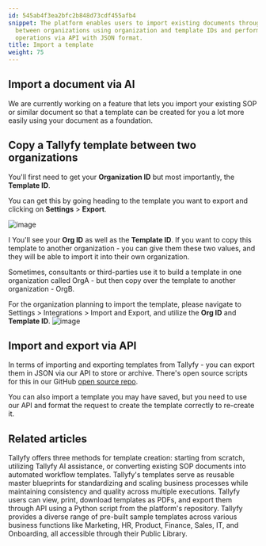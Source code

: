 ```yaml
---
id: 545ab4f3ea2bfc2b848d73cdf455afb4
snippet: The platform enables users to import existing documents through AI copy templates
  between organizations using organization and template IDs and perform import-export
  operations via API with JSON format.
title: Import a template
weight: 75
---
```


## Import a document via AI

We are currently working on a feature that lets you import your existing SOP or similar document so that a template can be created for you a lot more easily using your document as a foundation.

## Copy a Tallyfy template between two organizations

You'll first need to get your **Organization ID** but most importantly, the **Template ID**.

You can get this by going heading to the template you want to export and clicking on **Settings** > **Export**.

![image](https://screenshots.tallyfy.com/tallyfy%2Fpro%2Fdesktop-light-configure-template-tools.png)

I You'll see your **Org ID** as well as the **Template ID**. If you want to copy this template to another organization - you can give them these two values, and they will be able to import it into their own organization.

Sometimes, consultants or third-parties use it to build a template in one organization called OrgA - but then copy over the template to another organization - OrgB.

For the organization planning to import the template, please navigate to Settings > Integrations > Import and Export, and utilize the **Org ID** and **Template ID**.
![image](https://screenshots.tallyfy.com/Import%20Template.png)

## Import and export via API

In terms of importing and exporting templates from Tallyfy - you can export them in JSON via our API to store or archive. There's open source scripts for this in our GitHub [open source repo](https://github.com/tallyfy/api-support).

You can also import a template you may have saved, but you need to use our API and format the request to create the template correctly to re-create it.


## Related articles
<CardGrid>
<LinkTitleCard header="<b>Templates > Create a template</b>" href="/products/pro/documenting/templates/create-template/" > Tallyfy offers three methods for template creation: starting from scratch, utilizing Tallyfy AI assistance, or converting existing SOP documents into automated workflow templates. </LinkTitleCard>
<LinkTitleCard header="<b>Documenting > Templates</b>" href="/products/pro/documenting/templates/" > Tallyfy's templates serve as reusable master blueprints for standardizing and scaling business processes while maintaining consistency and quality across multiple executions. </LinkTitleCard>
<LinkTitleCard header="<b>Templates > Print, Download, and Export Tallyfy Templates</b>" href="/products/pro/documenting/templates/print-download-export-templates/" > Tallyfy users can view, print, download templates as PDFs, and export them through API using a Python script from the platform's repository. </LinkTitleCard>
<LinkTitleCard header="<b>Templates > Sample Templates</b>" href="/products/pro/documenting/templates/how-can-i-access-tallyfys-sample-templates/" > Tallyfy provides a diverse range of pre-built sample templates across various business functions like Marketing, HR, Product, Finance, Sales, IT, and Onboarding, all accessible through their Public Library. </LinkTitleCard>
</CardGrid>